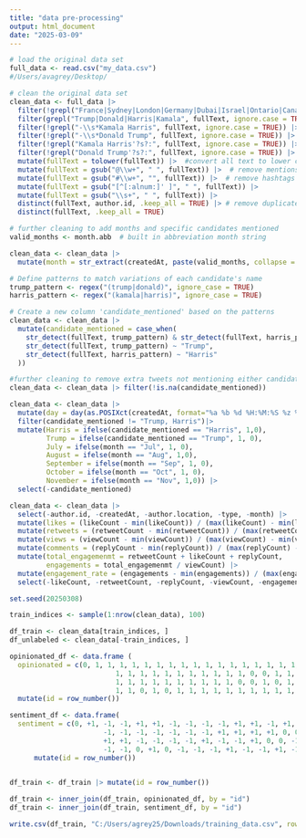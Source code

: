 ---
title: "data pre-processing"
output: html_document
date: "2025-03-09"
---

```{r}
# load the original data set 
full_data <- read.csv("my_data.csv")
#/Users/avagrey/Desktop/

# clean the original data set
clean_data <- full_data |> 
  filter(!grepl("France|Sydney|London|Germany|Dubai|Israel|Ontario|Canada|Toronto|Thaiwan|China|UK|Norway|Europe|sydney|🇨🇦|England|India", author.location, ignore.case = TRUE)) |> #remove non-US countries
  filter(grepl("Trump|Donald|Harris|Kamala", fullText, ignore.case = TRUE)) |>  # keep only tweets mentioning either candidate
  filter(!grepl("-\\s*Kamala Harris", fullText, ignore.case = TRUE)) |> 
  filter(!grepl("-\\s*Donald Trump", fullText, ignore.case = TRUE)) |>
  filter(!grepl("Kamala Harris'?s?:", fullText, ignore.case = TRUE)) |>
  filter(!grepl("Donald Trump'?s?:", fullText, ignore.case = TRUE)) |>
  mutate(fullText = tolower(fullText)) |>  #convert all text to lower case
  mutate(fullText = gsub("@\\w+", " ", fullText)) |>  # remove mentions
  mutate(fullText = gsub("#\\w+", "", fullText)) |>  # remove hashtags
  mutate(fullText = gsub("[^[:alnum:]' ]", " ", fullText)) |>
  mutate(fullText = gsub("\\s+", " ", fullText)) |>   
  distinct(fullText, author.id, .keep_all = TRUE) |> # remove duplicates 
  distinct(fullText, .keep_all = TRUE) 
```


```{r}
# further cleaning to add months and specific candidates mentioned
valid_months <- month.abb  # built in abbreviation month string

clean_data <- clean_data |> 
  mutate(month = str_extract(createdAt, paste(valid_months, collapse = "|")))

# Define patterns to match variations of each candidate's name
trump_pattern <- regex("(trump|donald)", ignore_case = TRUE)
harris_pattern <- regex("(kamala|harris)", ignore_case = TRUE)

# Create a new column 'candidate_mentioned' based on the patterns
clean_data <- clean_data |>
  mutate(candidate_mentioned = case_when(
    str_detect(fullText, trump_pattern) & str_detect(fullText, harris_pattern) ~ "Trump, Harris",
    str_detect(fullText, trump_pattern) ~ "Trump",
    str_detect(fullText, harris_pattern) ~ "Harris"
  ))

#further cleaning to remove extra tweets not mentioning either candidate
clean_data <- clean_data |> filter(!is.na(candidate_mentioned))
```

```{r}
clean_data <- clean_data |> 
  mutate(day = day(as.POSIXct(createdAt, format="%a %b %d %H:%M:%S %z %Y", tz="UTC")))|>
  filter(candidate_mentioned != "Trump, Harris")|>
  mutate(Harris = ifelse(candidate_mentioned == "Harris", 1,0),
         Trump = ifelse(candidate_mentioned == "Trump", 1, 0),
         July = ifelse(month == "Jul", 1, 0),
         August = ifelse(month == "Aug", 1,0),
         September = ifelse(month == "Sep", 1, 0),
         October = ifelse(month == "Oct", 1, 0),
         November = ifelse(month == "Nov", 1,0)) |>
  select(-candidate_mentioned)
```

```{r}
clean_data <- clean_data |>
  select(-author.id, -createdAt, -author.location, -type, -month) |>
  mutate(likes = (likeCount - min(likeCount)) / (max(likeCount) - min(likeCount)))|>
  mutate(retweets = (retweetCount - min(retweetCount)) / (max(retweetCount) - min(retweetCount))) |>
  mutate(views = (viewCount - min(viewCount)) / (max(viewCount) - min(viewCount))) |>
  mutate(comments = (replyCount - min(replyCount)) / (max(replyCount) - min(replyCount))) |>
  mutate(total_engagemenmt = retweetCount + likeCount + replyCount,
         engagements = total_engagemenmt / viewCount) |>
  mutate(engagement_rate = (engagements - min(engagements)) / (max(engagements) - min(engagements)))|>
  select(-likeCount, -retweetCount, -replyCount, -viewCount, -engagements, -total_engagemenmt)
```

```{r}
set.seed(20250308)

train_indices <- sample(1:nrow(clean_data), 100)

df_train <- clean_data[train_indices, ]
df_unlabeled <- clean_data[-train_indices, ]
```

```{r}
opinionated_df <- data.frame (
  opinionated = c(0, 1, 1, 1, 1, 1, 1, 1, 1, 1, 1, 1, 1, 1, 1, 1, 1, 1, 1, 1, 1, 1, 1, 1,
                          1, 1, 1, 1, 1, 1, 1, 1, 1, 1, 1, 0, 0, 1, 1, 1, 1, 1, 1, 1, 1, 1, 1, 1, 1, 1,
                          1, 1, 1, 1, 1, 1, 1, 1, 1, 1, 0, 0, 1, 0, 1, 1, 1, 1, 1, 1, 0, 1, 1, 1,
                          1, 1, 0, 1, 0, 1, 1, 1, 1, 1, 1, 1, 1, 1, 1, 1, 1, 1, 1, 1, 1, 1, 1, 1, 1, 1)) |>
  mutate(id = row_number())

sentiment_df <- data.frame(
  sentiment = c(0, +1, -1, -1, +1, +1, -1, -1, -1, -1, +1, +1, -1, +1, +1, -1, -1, +1, -1, -1, +1, +1, -1, -1,
                       -1, -1, -1, -1, -1, -1, -1, +1, +1, +1, +1, 0, 0, +1, -1, -1, -1, +1, -1, -1, -1, -1, +1, 0, -1, -1,
                       +1, +1, -1, -1, -1, -1, +1, -1, -1, +1, 0, 0, -1, 0, -1, +1, -1, -1, -1, -1, 0, -1, -1, -1,
                       -1, -1, 0, +1, 0, -1, -1, -1, +1, -1, -1, +1, -1, -1, -1, -1, +1, -1, +1, +1, -1, -1, +1, +1, -1, -1)) |>
      mutate(id = row_number())
                       
```



```{r}
df_train <- df_train |> mutate(id = row_number())      

df_train <- inner_join(df_train, opinionated_df, by = "id")
df_train <- inner_join(df_train, sentiment_df, by = "id")
```

```{r}
write.csv(df_train, "C:/Users/agrey25/Downloads/training_data.csv", row.names = FALSE)  # For Windows
```


